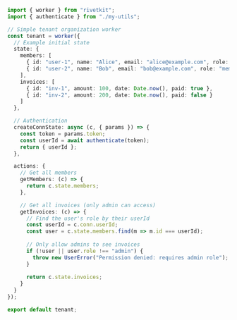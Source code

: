 ```typescript
import { worker } from "rivetkit";
import { authenticate } from "./my-utils";

// Simple tenant organization worker
const tenant = worker({
  // Example initial state
  state: {
    members: [
      { id: "user-1", name: "Alice", email: "alice@example.com", role: "admin" },
      { id: "user-2", name: "Bob", email: "bob@example.com", role: "member" }
    ],
    invoices: [
      { id: "inv-1", amount: 100, date: Date.now(), paid: true },
      { id: "inv-2", amount: 200, date: Date.now(), paid: false }
    ]
  },

  // Authentication
  createConnState: async (c, { params }) => {
    const token = params.token;
    const userId = await authenticate(token);
    return { userId };
  },

  actions: {
    // Get all members
    getMembers: (c) => {
      return c.state.members;
    },

    // Get all invoices (only admin can access)
    getInvoices: (c) => {
      // Find the user's role by their userId
      const userId = c.conn.userId;
      const user = c.state.members.find(m => m.id === userId);
      
      // Only allow admins to see invoices
      if (!user || user.role !== "admin") {
        throw new UserError("Permission denied: requires admin role");
      }
      
      return c.state.invoices;
    }
  }
});

export default tenant;
```
